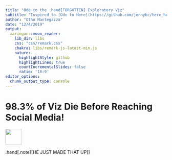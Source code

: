 ```yaml
---
title: "Ode to the .hand[FORGOTTEN] Exploratory Viz"
subtitle: "Inspired to [Ode to Here](https://github.com/jennybc/here_here) by Jenny Bryan"
author: "Otho Mantegazza"
date: "12/4/2019"
output:
  xaringan::moon_reader:
    lib_dir: libs
    css: "css/remark.css"
    chakra: libs/remark-js-latest-min.js
    nature:
      highlightStyle: github
      highlightLines: true
      countIncrementalSlides: false
      ratio: '16:9'
editor_options: 
  chunk_output_type: console
---
```


# 98.3% of Viz Die Before Reaching Social Media!

<img src="img/arrow.svg" height="50" width="50" class="graphic1"></a>

.hand[.note1[HE JUST MADE THAT UP]]